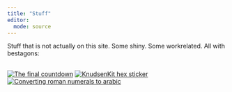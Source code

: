 ```yaml
---
title: "Stuff"
editor:
  mode: source
---
```


Stuff that is not actually on this site. Some shiny. Some workrelated. All
with bestagons:


```{=html}
<br>
      <div class="hexBadges">
        
        
        <a href="https://christianknudsen.info/shiny/TFCD/"><img src="/img/TFCD.png" alt="The final countdown" class="r1 c0" title="7-segment countdown."></a>
        <a href="https://github.com/chrbknudsen/KnudsenKit/"><img src="/img/KnudsenKit.png" alt="KnudsenKit hex sticker" class="r1 c1" title = "My very own R-package with rarely used utilities."></a>
        <!-- <a href=""><img src="" alt="" class="r1 c2" title = ""></a> -->
        <!-- <a href=""><img src="" alt="" class="r1 c3" title = ""></a> -->
        
        <!-- <a href=""><img src="" alt="" class="r2 c0" title = ""></a> -->
        <!-- <a href=""><img src="" alt="" class="r2 c1" title = ""></a> -->
        <a href="https://christianknudsen.info/shiny/roman/"><img src="/img/roman.png" alt="Converting roman numerals to arabic" class="r2 c2" title = "The Peoples Roman Numeral Converter"></a>
        <!-- <a href=""><img src="" alt="" class="r2 c3" title = ""></a> -->

        <!-- <a href=""><img src="" alt="" class="r3 c0" title = ""></a> -->
        <!-- <a href=""><img src="" alt="" class="r3 c1" title = ""></a> -->
        <!-- <a href=""><img src="" alt="" class="r3 c2" title = ""></a> -->
        <!-- <a href=""><img src="" alt="" class="r3 c3" title = ""></a> -->
        
        <!-- <a href=""><img src="" alt="" class="r4 c0" title = ""/></a> -->
        <!-- <a href=""><img src="" alt="" class="r4 c1" title = ""/></a> -->
        <!-- <a href=""><img src="" alt="" class="r4 c2" title = ""/></a> -->
        <!-- <a href=""><img src="" alt="" class="r4 c3" title = ""/></a> -->
        
        <!-- <a href=""><img src="" alt="" class="r5 c0" title = ""/></a> -->
        <!-- <a href=""><img src="" alt="" class="r5 c1" title = ""/></a> -->
        <!-- <a href=""><img src="" alt="" class="r5 c2" title = ""/></a> -->
        <!-- <a href=""><img src="" alt="" class="r5 c3" title = ""/></a> -->
        
      </div>
```


